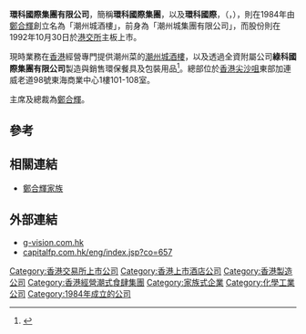 {{primarysources|time=2019-03-19T10:19:12+00:00}}
{{refimprove|time=2019-03-19T10:19:12+00:00}}
'''環科國際集團有限公司'''，簡稱'''環科國際集團'''，以及'''環科國際'''，（{{lang-en|G-VISION INTERNATIONAL (HOLDINGS) LIMITED}}，{{hkex|0657}}），則在1984年由[[鄭合輝|鄭合輝]]創立名為「潮州城酒樓」，前身為「潮州城集團有限公司」，而股份則在1992年10月30日於[[港交所|港交所]]主板上市。

現時業務在[[香港|香港]]經營專門提供潮州菜的[[潮州城酒樓|潮州城酒樓]]，以及透過全資附屬公司'''綠科國際集團有限公司'''製造與銷售環保餐具及包裝用品<ref>{{Cite web |url=http://www.g-vision.com.hk/tc/about.html |title=環科國際集團有限公司簡介 |access-date=2012-11-05 |archive-date=2019-09-12 |archive-url=https://web.archive.org/web/20190912202935/http://g-vision.com.hk/tc/about.html |dead-url=no }}</ref>。總部位於[[香港|香港]][[尖沙咀|尖沙咀]]東部加連威老道98號東海商業中心1樓101-108室。

主席及總裁為[[鄭合輝|鄭合輝]]。

==參考==
{{reflist}}

==相關連結==
* [[鄭合輝家族|鄭合輝家族]]

==外部連結==
* [http://www.g-vision.com.hk g-vision.com.hk] {{Wayback|url=http://www.g-vision.com.hk/ |date=20210126033738 }}
* [http://www.capitalfp.com.hk/eng/index.jsp?co=657 capitalfp.com.hk/eng/index.jsp?co=657] {{Wayback|url=http://www.capitalfp.com.hk/eng/index.jsp?co=657 |date=20160304120149 }}

[[Category:香港交易所上市公司|Category:香港交易所上市公司]]
[[Category:香港上市酒店公司|Category:香港上市酒店公司]]
[[Category:香港製造公司|Category:香港製造公司]]
[[Category:香港經營潮式食肆集團|Category:香港經營潮式食肆集團]]
[[Category:家族式企業|Category:家族式企業]]
[[Category:化學工業公司|Category:化學工業公司]]
[[Category:1984年成立的公司|Category:1984年成立的公司]]

<!--Contents generated by robot. Data from HKSE-->